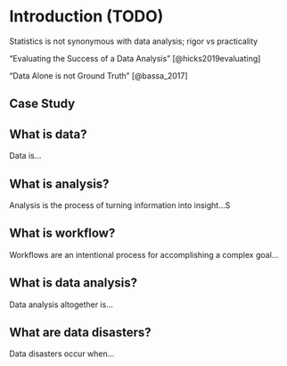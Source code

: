\mainmatter

# Introduction (TODO)

Statistics is not synonymous with data analysis; rigor vs practicality 

"Evaluating the Success of a Data Analysis" [@hicks2019evaluating]

"Data Alone is not Ground Truth" [@bassa_2017]

## Case Study

## What is data?

Data is...

## What is analysis?

Analysis is the process of turning information into insight...S

## What is workflow?

Workflows are an intentional process for accomplishing a complex goal...

## What is data analysis?

Data analysis altogether is...

## What are data disasters?

Data disasters occur when...


